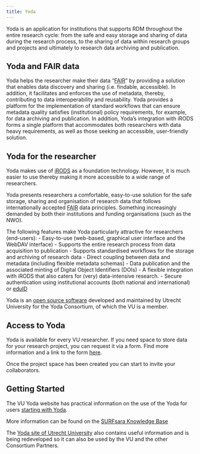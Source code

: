 ```yaml
---
title: Yoda
---
```

Yoda is an application for institutions that supports RDM throughout the entire research cycle: from the safe and easy storage and sharing of data during the research process, to the sharing of data within research groups and projects and ultimately to research data archiving and publication.

## Yoda and FAIR data
Yoda helps the researcher make their data “[FAIR](./fair-principles.qmd)” by providing a solution that enables data discovery and sharing (i.e. findable, accessible). In addition, it facilitates and enforces the use of metadata, thereby, contributing to data interoperability and reusability. Yoda provides a platform for the implementation of standard workflows that can ensure metadata quality satisfies (institutional) policy requirements, for example, for data archiving and publication. In addition, Yoda’s integration with iRODS forms a single platform that accommodates both researchers with data heavy requirements, as well as those seeking an accessible, user-friendly solution.

## Yoda for the researcher
Yoda makes use of [iRODS](https://irods.org) as a foundation technology. However, it is much easier to use thereby making it more accessible to a wide range of researchers.

Yoda presents researchers a comfortable, easy-to-use solution for the safe storage, sharing and organisation of research data that follows internationally accepted [FAIR](./fair-principles.qmd) data principles. Something increasingly demanded by both their institutions and funding organisations (such as the NWO).

The following features make Yoda particularly attractive for researchers (end-users): 
- Easy-to-use (web-based, graphical user interface and the WebDAV interface)
- Supports the entire research process from data acquisition to publication
- Supports standardised workflows for the storage and archiving of research data
- Direct coupling between data and metadata (including flexible metadata schemas)
- Data publication and the associated minting of Digital Object Identifiers (DOIs)
- A flexible integration with iRODS that also caters for (very) data-intensive research.
- Secure authentication using institutional accounts (both national and international) or [eduID](https://eduid.nl/)

Yoda is an [open source software](https://github.com/UtrechtUniversity/Yoda) developed and maintained by Utrecht University for the Yoda Consortium, of which the VU is a member. 

## Access to Yoda
Yoda is available for every VU researcher. If you need space to store data for your research project, you can request it via a form. Find more information and a link to the form [here](https://yoda.vu.nl/site/getting-started/requesting-space.html).

Once the project space has been created you can start to invite your collaborators.

## Getting Started
The VU Yoda website has practical information on the use of the Yoda for users [starting with Yoda](https://yoda.vu.nl/site/getting-started/index.html).

More information can be found on the [SURFsara Knowledge Base](https://servicedesk.surfsara.nl/wiki/display/WIKI/Yoda+Hosting)

The [Yoda site of Utrecht University](https://www.uu.nl/en/research/Yoda) also contains useful information and is being redeveloped so it can also be used by the VU and the other Consortium Partners.
